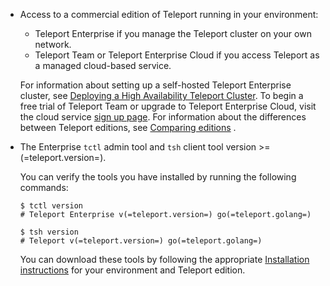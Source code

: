- Access to a commercial edition of Teleport running in your environment:
  
  - Teleport Enterprise if you manage the Teleport cluster on your own network.
  - Teleport Team or Teleport Enterprise Cloud if you access Teleport as a managed cloud-based service.
  
  For information about setting up a self-hosted Teleport Enterprise cluster, see [Deploying a High 
  Availability Teleport Cluster](../../deploy-a-cluster/high-availability).
  To begin a free trial of Teleport Team or upgrade to Teleport Enterprise Cloud, visit the cloud
  service [sign up page](https://goteleport.com/signup/).
  For information about the differences between Teleport editions, see [Comparing 
  editions](../choose-an-edition/introduction.mdx/#comparing-editions) .

- The Enterprise `tctl` admin tool and `tsh` client tool version >= (=teleport.version=). 
  
  You can verify the tools you have installed by running the following commands:

  ```code
  $ tctl version
  # Teleport Enterprise v(=teleport.version=) go(=teleport.golang=)
  
  $ tsh version
  # Teleport v(=teleport.version=) go(=teleport.golang=)
  ```

  You can download these tools by following the appropriate [Installation 
  instructions](../installation.mdx/#installation-instructions) for your environment and Teleport edition.
